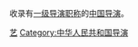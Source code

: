 {{Catnav|頁面分類|人物|中国导演}}

收录有[[一级导演|一级导演]][[职称|职称]]的[[中国导演|中国导演]]。

[[Category:中华人民共和国正高级职称|艺]]
[[Category:中华人民共和国导演|Category:中华人民共和国导演]]